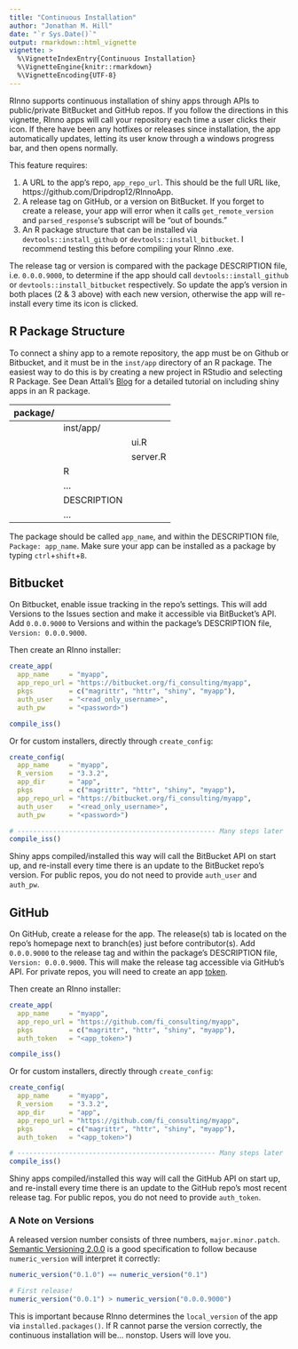 ```yaml
---
title: "Continuous Installation"
author: "Jonathan M. Hill"
date: "`r Sys.Date()`"
output: rmarkdown::html_vignette
vignette: >
  %\VignetteIndexEntry{Continuous Installation}
  %\VignetteEngine{knitr::rmarkdown}
  %\VignetteEncoding{UTF-8}
---
```


RInno supports continuous installation of shiny apps through APIs to public/private BitBucket and GitHub repos. If you follow the directions in this vignette, RInno apps will call your repository each time a user clicks their icon. If there have been any hotfixes or releases since installation, the app automatically updates, letting its user know through a windows progress bar, and then opens normally. 

This feature requires:

1. A URL to the app's repo, `app_repo_url`. This should be the full URL like, https://github.com/Dripdrop12/RInnoApp.
2. A release tag on GitHub, or a version on BitBucket. If you forget to create a release, your app will error when it calls `get_remote_version` and `parsed_response`'s subscript will be "out of bounds."
3. An R package structure that can be installed via `devtools::install_github` or `devtools::install_bitbucket`. I recommend testing this before compiling your RInno .exe.

The release tag or version is compared with the package DESCRIPTION file, i.e. `0.0.0.9000`, to determine if the app should call `devtools::install_github` or `devtools::install_bitbucket` respectively. So update the app's version in both places (2 & 3 above) with each new version, otherwise the app will re-install every time its icon is clicked.


## R Package Structure

To connect a shiny app to a remote repository, the app must be on Github or Bitbucket, and it must be in the `inst/app` directory of an R package. The easiest way to do this is by creating a new project in RStudio and selecting R Package.  See Dean Attali's [Blog](http://deanattali.com/2015/04/21/r-package-shiny-app/) for a detailed tutorial on including shiny apps in an R package.

| package/ |      |         |
|------:   |:-----|:--------|
|          |inst/app/ |     |
|          |      |ui.R     |
|          |      |server.R |
|          |R     |         |
|          |...   |         |
|          |DESCRIPTION|    |
|          |...   |         |

The package should be called `app_name`, and within the DESCRIPTION file, `Package: app_name`. Make sure your app can be installed as a package by typing `ctrl`+`shift`+`B`.


## Bitbucket

On Bitbucket, enable issue tracking in the repo's settings. This will add Versions to the Issues section and make it accessible via BitBucket's API. Add `0.0.0.9000` to Versions and within the package's DESCRIPTION file, `Version: 0.0.0.9000`.

Then create an RInno installer:

```r
create_app(
  app_name     = "myapp",
  app_repo_url = "https://bitbucket.org/fi_consulting/myapp",
  pkgs         = c("magrittr", "httr", "shiny", "myapp"),
  auth_user    = "<read_only_username>",
  auth_pw      = "<password>")

compile_iss()
```

Or for custom installers, directly through `create_config`:

```r
create_config(
  app_name     = "myapp", 
  R_version    = "3.3.2", 
  app_dir      = "app",
  pkgs         = c("magrittr", "httr", "shiny", "myapp"),
  app_repo_url = "https://bitbucket.org/fi_consulting/myapp",
  auth_user    = "<read_only_username>", 
  auth_pw      = "<password>")

# -------------------------------------------------- Many steps later
compile_iss()
```

Shiny apps compiled/installed this way will call the BitBucket API on start up, and re-install every time there is an update to the BitBucket repo's version. For public repos, you do not need to provide `auth_user` and `auth_pw`.


## GitHub

On GitHub, create a release for the app. The release(s) tab is located on the repo's homepage next to branch(es) just before contributor(s). Add `0.0.0.9000` to the release tag and within the package's DESCRIPTION file, `Version: 0.0.0.9000`. This will make the release tag accessible via GitHub's API. For private repos, you will need to create an app [token](https://github.com/settings/tokens). 

Then create an RInno installer:

```r
create_app(
  app_name     = "myapp", 
  app_repo_url = "https://github.com/fi_consulting/myapp",
  pkgs         = c("magrittr", "httr", "shiny", "myapp"),
  auth_token   = "<app_token>")

compile_iss()
```

Or for custom installers, directly through `create_config`:

```r
create_config(
  app_name     = "myapp", 
  R_version    = "3.3.2", 
  app_dir      = "app", 
  app_repo_url = "https://github.com/fi_consulting/myapp",
  pkgs         = c("magrittr", "httr", "shiny", "myapp"),
  auth_token   = "<app_token>")

# -------------------------------------------------- Many steps later
compile_iss()
```

Shiny apps compiled/installed this way will call the GitHub API on start up, and re-install every time there is an update to the GitHub repo's most recent release tag. For public repos, you do not need to provide `auth_token`.


### A Note on Versions
A released version number consists of three numbers, `major.minor.patch`. [Semantic Versioning 2.0.0](http://semver.org/) is a good specification to follow because `numeric_version` will interpret it correctly:

```r
numeric_version("0.1.0") == numeric_version("0.1")
```

```r
# First release!
numeric_version("0.0.1") > numeric_version("0.0.0.9000")
```

This is important because RInno determines the `local_version` of the app via `installed.packages()`. If R cannot parse the version correctly, the continuous installation will be... nonstop. Users will love you.





